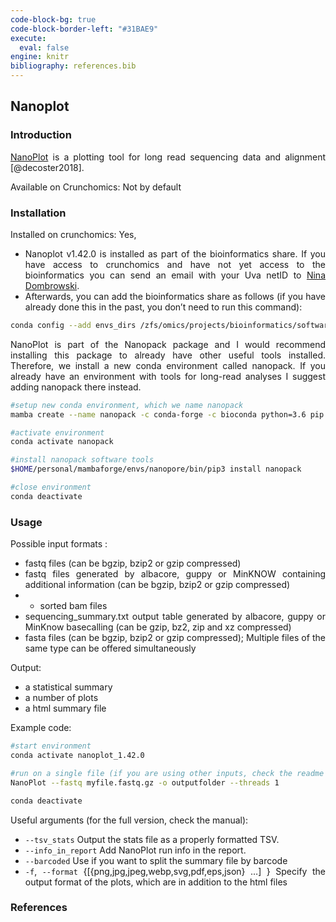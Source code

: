 ---
code-block-bg: true
code-block-border-left: "#31BAE9"
execute:
  eval: false
engine: knitr
bibliography: references.bib
---

<div style="text-align: justify">

## Nanoplot

### Introduction

[NanoPlot] is a plotting tool for long read sequencing data and alignment [@decoster2018].

Available on Crunchomics: Not by default

### Installation

Installed on crunchomics: Yes,

- Nanoplot v1.42.0 is installed as part of the bioinformatics share. If you have access to crunchomics and have not yet access to the bioinformatics you can send an email with your Uva netID to  [Nina Dombrowski](n.dombrowski@uva.nl). 
- Afterwards, you can add the bioinformatics share as follows (if you have already done this in the past, you don't need to run this command):

```{bash}
conda config --add envs_dirs /zfs/omics/projects/bioinformatics/software/miniconda3/envs/
```

NanoPlot is part of the Nanopack package and I would recommend installing this package to already have other useful tools installed. Therefore, we install a new conda environment called nanopack. If you already have an environment with tools for long-read analyses I suggest adding nanopack there instead.

```{bash}
#setup new conda environment, which we name nanopack
mamba create --name nanopack -c conda-forge -c bioconda python=3.6 pip

#activate environment
conda activate nanopack 

#install nanopack software tools 
$HOME/personal/mambaforge/envs/nanopore/bin/pip3 install nanopack

#close environment
conda deactivate
```


### Usage

Possible input formats :

- fastq files (can be bgzip, bzip2 or gzip compressed)
- fastq files generated by albacore, guppy or MinKNOW containing additional information (can be bgzip, bzip2 or gzip compressed)
- - sorted bam files
- sequencing_summary.txt output table generated by albacore, guppy or MinKnow basecalling (can be gzip, bz2, zip and xz compressed)
- fasta files (can be bgzip, bzip2 or gzip compressed); Multiple files of the same type can be offered simultaneously
    
Output:

-  a statistical summary
-  a number of plots
-  a html summary file


Example code:

```{bash}
#start environment
conda activate nanoplot_1.42.0

#run on a single file (if you are using other inputs, check the readme for the appropriate flag)
NanoPlot --fastq myfile.fastq.gz -o outputfolder --threads 1

conda deactivate
```

Useful arguments (for the full version, check the manual):

-   `--tsv_stats `          Output the stats file as a properly formatted TSV.
-   `--info_in_report`      Add NanoPlot run info in the report.
- `--barcoded`            Use if you want to split the summary file by barcode
- `-f`, `--format` {[{png,jpg,jpeg,webp,svg,pdf,eps,json} ...] }  Specify the output format of the plots, which are in addition to the html files


### References